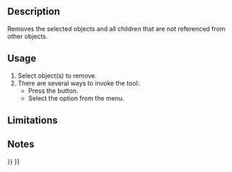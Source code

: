 <languages/>

<div lang="en" dir="ltr" class="mw-content-ltr">
{{Docnav
|[[OpenSCAD_ReplaceObject|Replace Object]]
|[[OpenSCAD_RefineShapeFeature|Refine Shape Feature]]
|[[OpenSCAD_Workbench|OpenSCAD]]
|IconL=OpenSCAD_ReplaceObject.svg
|IconR=OpenSCAD_RefineShapeFeature.svg
|IconC=Workbench_OpenSCAD.svg
}}
</div>

<div class="mw-translate-fuzzy">
{{GuiCommand/ru
|Name=OpenSCAD RemoveSubtree‏‎ 
|Name/ru=OpenSCAD RemoveSubtree‏‎ 
|MenuLocation=OpenSCAD → Удалить объекты вместе с их потомками
|Workbenches=[[OpenSCAD_Workbench/ru|OpenSCAD]]
|Shortcut=нет
|SeeAlso=---
}}
</div>

<div lang="en" dir="ltr" class="mw-content-ltr">
==Description==
</div> 

<div lang="en" dir="ltr" class="mw-content-ltr">
Removes the selected objects and all children that are not referenced from other objects.
</div>

<div lang="en" dir="ltr" class="mw-content-ltr">
==Usage==
</div> 

<div lang="en" dir="ltr" class="mw-content-ltr">
# Select object(s) to remove.
# There are several ways to invoke the tool:
#* Press the {{Button|[[Image:OpenSCAD_RemoveSubtree.svg|16px]] [[OpenSCAD_RemoveSubtree|Remove Objects and their children]]}} button.
#* Select the {{MenuCommand|OpenSCAD → [[Image:OpenSCAD_RemoveSubtree.svg|16px]] Remove Objects and their children}} option from the menu.
</div>

<div lang="en" dir="ltr" class="mw-content-ltr">
==Limitations==
</div>


<div lang="en" dir="ltr" class="mw-content-ltr">
==Notes==
</div>


<div lang="en" dir="ltr" class="mw-content-ltr">
{{Docnav
|[[OpenSCAD_ReplaceObject|Replace Object]]
|[[OpenSCAD_RefineShapeFeature|Refine Shape Feature]]
|[[OpenSCAD_Workbench|OpenSCAD]]
|IconL=OpenSCAD_ReplaceObject.svg
|IconR=OpenSCAD_RefineShapeFeature.svg
|IconC=Workbench_OpenSCAD.svg
}}
</div>

{{OpenSCAD_Tools_navi{{#translation:}}}}
{{Userdocnavi{{#translation:}}}}